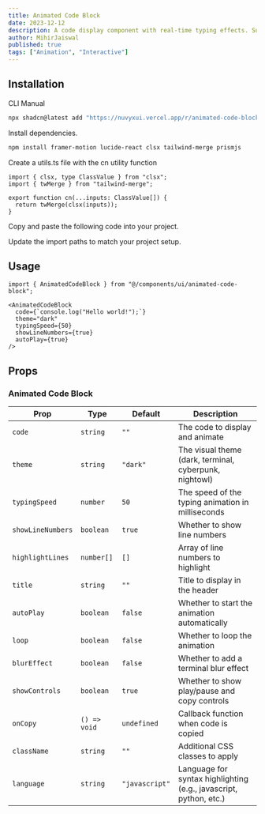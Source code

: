 ```yaml
---
title: Animated Code Block
date: 2023-12-12
description: A code display component with real-time typing effects. Supports syntax highlighting and customizable themes.
author: MihirJaiswal
published: true
tags: ["Animation", "Interactive"]
---
```


<ComponentPreview name="animated-code-block-demo" />

## Installation

<Tabs defaultValue="cli">

<TabsList>
  <TabsTrigger value="cli">CLI</TabsTrigger>
  <TabsTrigger value="manual">Manual</TabsTrigger>
</TabsList>
<TabsContent value="cli">

```bash
npx shadcn@latest add "https://nuvyxui.vercel.app/r/animated-code-block.json"
```

</TabsContent>

<TabsContent value="manual">

<Steps>

<Step>Install dependencies.</Step>

```bash
npm install framer-motion lucide-react clsx tailwind-merge prismjs 
```

<Step>Create a utils.ts file with the cn utility function</Step>

```tsx
import { clsx, type ClassValue } from "clsx";
import { twMerge } from "tailwind-merge";

export function cn(...inputs: ClassValue[]) {
  return twMerge(clsx(inputs));
}
```

<Step>Copy and paste the following code into your project.</Step>

<ComponentSource name="animated-code-block" />

<Step>Update the import paths to match your project setup.</Step>

</Steps>

</TabsContent>

</Tabs>

## Usage

```tsx
import { AnimatedCodeBlock } from "@/components/ui/animated-code-block";
```

```tsx
<AnimatedCodeBlock
  code={`console.log("Hello world!");`}
  theme="dark"
  typingSpeed={50}
  showLineNumbers={true}
  autoPlay={true}
/>
```

## Props

### Animated Code Block

| Prop              | Type         | Default     | Description                                           |
| ----------------- | ------------ | ----------- | ----------------------------------------------------- |
| `code`            | `string`     | `""`        | The code to display and animate                       |
| `theme`           | `string`     | `"dark"`    | The visual theme (dark, terminal, cyberpunk, nightowl) |
| `typingSpeed`     | `number`     | `50`        | The speed of the typing animation in milliseconds     |
| `showLineNumbers` | `boolean`    | `true`      | Whether to show line numbers                          |
| `highlightLines`  | `number[]`   | `[]`        | Array of line numbers to highlight                    |
| `title`           | `string`     | `""`        | Title to display in the header                        |
| `autoPlay`        | `boolean`    | `false`     | Whether to start the animation automatically          |
| `loop`            | `boolean`    | `false`     | Whether to loop the animation                         |
| `blurEffect`      | `boolean`    | `false`     | Whether to add a terminal blur effect                 |
| `showControls`    | `boolean`    | `true`      | Whether to show play/pause and copy controls          |
| `onCopy`          | `() => void` | `undefined` | Callback function when code is copied                 |
| `className`       | `string`     | `""`        | Additional CSS classes to apply                       |
| `language`        | `string`     | `"javascript"` | Language for syntax highlighting (e.g., javascript, python, etc.) |